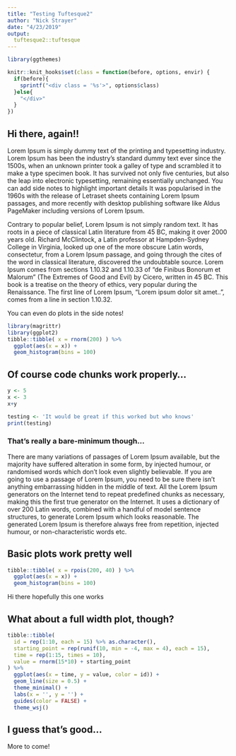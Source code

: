 ```yaml
---
title: "Testing Tuftesque2"
author: "Nick Strayer"
date: "4/23/2019"
output:
  tuftesque2::tuftesque
---
```


```r
library(ggthemes)

knitr::knit_hooks$set(class = function(before, options, envir) {
  if(before){
    sprintf("<div class = '%s'>", options$class)
  }else{
    "</div>"
  }
})
```

## Hi there, again!!

Lorem Ipsum is simply dummy text of the printing and typesetting industry. Lorem Ipsum has been the industry's standard dummy text ever since the 1500s, when an unknown printer took a galley of type and scrambled it to make a type specimen book. It has survived not only five centuries, but also the leap into electronic typesetting, remaining essentially unchanged. 
[You can add side notes to highlight important details]{.side-note}
It was popularised in the 1960s with the release of Letraset sheets containing Lorem Ipsum passages, and more recently with desktop publishing software like Aldus PageMaker including versions of Lorem Ipsum.



Contrary to popular belief, Lorem Ipsum is not simply random text. It has roots in a piece of classical Latin literature from 45 BC, making it over 2000 years old. Richard McClintock, a Latin professor at Hampden-Sydney College in Virginia, looked up one of the more obscure Latin words, consectetur, from a Lorem Ipsum passage, and going through the cites of the word in classical literature, discovered the undoubtable source. Lorem Ipsum comes from sections 1.10.32 and 1.10.33 of "de Finibus Bonorum et Malorum" (The Extremes of Good and Evil) by Cicero, written in 45 BC. This book is a treatise on the theory of ethics, very popular during the Renaissance. The first line of Lorem Ipsum, "Lorem ipsum dolor sit amet..", comes from a line in section 1.10.32.

::::: {.side-note}

You can even do plots in the side notes! 

```r
library(magrittr)
library(ggplot2)
tibble::tibble( x = rnorm(200) ) %>% 
  ggplot(aes(x = x)) + 
  geom_histogram(bins = 100)
```
::::: 


## Of course code chunks work properly...

```r
y <- 5
x <- 3
x+y
```

```r
testing <- 'It would be great if this worked but who knows'
print(testing)
```
 
### That's really a bare-minimum though...

There are many variations of passages of Lorem Ipsum available, but the majority have suffered alteration in some form, by injected humour, or randomised words which don't look even slightly believable. If you are going to use a passage of Lorem Ipsum, you need to be sure there isn't anything embarrassing hidden in the middle of text. All the Lorem Ipsum generators on the Internet tend to repeat predefined chunks as necessary, making this the first true generator on the Internet. It uses a dictionary of over 200 Latin words, combined with a handful of model sentence structures, to generate Lorem Ipsum which looks reasonable. The generated Lorem Ipsum is therefore always free from repetition, injected humour, or non-characteristic words etc.


## Basic plots work pretty well

```r
tibble::tibble( x = rpois(200, 40) ) %>% 
  ggplot(aes(x = x)) + 
  geom_histogram(bins = 100)
```


<span class = 'side-note' onClick = '' > Hi there hopefully this one works </span>



## What about a full width plot, though?

```r
tibble::tibble(
  id = rep(1:10, each = 15) %>% as.character(),
  starting_point = rep(runif(10, min = -4, max = 4), each = 15),
  time = rep(1:15, times = 10),
  value = rnorm(15*10) + starting_point
) %>% 
  ggplot(aes(x = time, y = value, color = id)) + 
  geom_line(size = 0.5) +
  theme_minimal() +
  labs(x = '', y = '') +
  guides(color = FALSE) +
  theme_wsj()
```

## I guess that's good... 

More to come!

